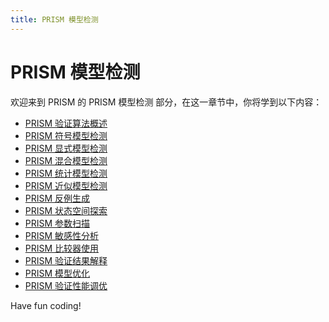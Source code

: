 ```yaml
---
title: PRISM 模型检测
---
```


# PRISM 模型检测

欢迎来到 PRISM 的 PRISM 模型检测 部分，在这一章节中，你将学到以下内容：

- [PRISM 验证算法概述](./0-overview-of-the-prism-verification-algorithm.mdx)
- [PRISM 符号模型检测](./1-prism-symbolic-model-checking.mdx)
- [PRISM 显式模型检测](./2-prism-explicit-model-checking.mdx)
- [PRISM 混合模型检测](./3-prism-hybrid-model-detection.mdx)
- [PRISM 统计模型检测](./4-prism-statistical-model-detection.mdx)
- [PRISM 近似模型检测](./5-prism-approximate-model-detection.mdx)
- [PRISM 反例生成](./6-prism-counterexample-generation.mdx)
- [PRISM 状态空间探索](./7-prism-state-space-exploration.mdx)
- [PRISM 参数扫描](./8-prism-parameter-sweep.mdx)
- [PRISM 敏感性分析](./9-prism-sensitivity-analysis.mdx)
- [PRISM 比较器使用](./10-prism-comparator-usage.mdx)
- [PRISM 验证结果解释](./11-interpretation-of-prism-verification-results.mdx)
- [PRISM 模型优化](./12-prism-model-optimization.mdx)
- [PRISM 验证性能调优](./13-prism-verification-performance-tuning.mdx)

Have fun coding!